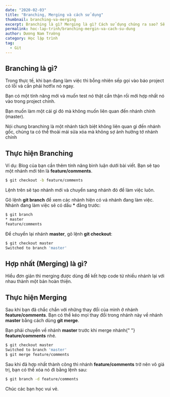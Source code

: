 ```yaml
---
date: "2020-02-03"
title: "Branching, Merging và cách sử dụng"
thumbnail: branching-va-merging
excerpt: Branching là gì? Merging là gì? Cách sử dụng chúng ra sao? Sê ri thành thạo Git
permalink: hoc-lap-trinh/branching-mergin-va-cach-su-dung
author: Dương Nam Trường
category: Học lập trình
tag:
  - Git
---
```



## Branching là gì?

Trong thực tế, khi bạn đang làm việc thì bỗng nhiên sếp gọi vào báo project có lỗi và cần phải hotfix nó ngay.

Bạn có một tính năng mới và muốn test nó thật cẩn thận rồi mới hợp nhất nó vào trong project chính.

Bạn muốn làm một cái gì đó mà không muốn liên quan đến nhánh chính (master).

Nói chung branching là một nhánh tách biệt không liên quan gì đến nhánh gốc, chúng ta có thể thoải mái sửa xóa mà không sợ ảnh hưởng tớ nhánh chính

## Thực hiện Branching

Ví dụ: Blog của bạn cần thêm tính năng bình luận dưới bài viết. Bạn sẽ tạo một nhánh mới tên là **feature/comments**.

```bash
$ git checkout -b feature/comments
```

Lệnh trên sẽ tạo nhánh mới và chuyển sang nhánh đó để làm việc luôn.

Gõ lệnh **git branch** để xem các nhánh hiện có vá nhánh đang làm việc. Nhánh đang làm việc sẽ có dấu **\*** đằng trước:

```bash
$ git branch
* master
feature/comments
```

Để chuyển lại nhánh **master**, gõ lệnh **git checkout**:

```bash
$ git checkout master
Switched to branch 'master'
```

## Hợp nhất (Merging) là gì?

Hiểu đơn giản thì merging được dùng để kết hợp code từ nhiều nhánh lại với nhau thành một bản hoàn thiện.

## Thực hiện Merging

Sau khi bạn đã chắc chắn với những thay đổi của mình ở nhánh **feature/comments**. Bạn có thể kéo mọi thay đổi trong nhánh này về nhánh **master** bằng cách dùng **git merge**.

<Alert severity="warning">
  Bạn phải chuyển về nhánh <strong>master</strong> trước khi merge nhánh{" "}
  <strong>feature/comments</strong> nhé.
</Alert>

```bash
$ git checkout master
Switched to branch 'master'
$ git merge feature/comments
```

Sau khi đã hợp nhất thành công thì nhánh **feature/comments** trở nên vô giá trị, bạn có thể xóa nó đi bằng lệnh sau:

```bash
$ git branch -d feature/comments
```

Chúc các bạn học vui vẻ.
